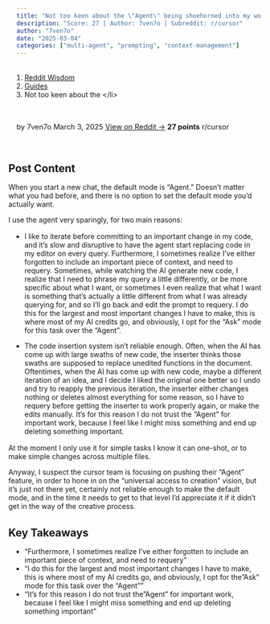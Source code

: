 ```yaml
---
title: "Not too keen about the \"Agent\" being shoehorned into my workflow"
description: "Score: 27 | Author: 7ven7o | Subreddit: r/cursor"
author: "7ven7o"
date: "2025-03-04"
categories: ["multi-agent", "prompting", "context-management"]
---
```


<nav aria-label="breadcrumb">
  <ol class="breadcrumb">
    <li class="breadcrumb-item"><a href="../../../index.html">Reddit Wisdom</a></li>
    <li class="breadcrumb-item"><a href="../../index.html">Guides</a></li>
    <li class="breadcrumb-item active" aria-current="page">Not too keen about the \</li>
  </ol>
</nav>

<div class="post-meta">
  <span class="author">by 7ven7o</span>
  <span class="date">March 3, 2025</span>
  <span class="reddit-link"><a href="https://reddit.com/r/cursor/comments/1j2m1bo/not_too_keen_about_the_agent_being_shoehorned/" target="_blank">View on Reddit →</a></span>
  <span class="score">27 points</span>
  <span class="subreddit">r/cursor</span>
</div>


## Post Content

When you start a new chat, the default mode is "Agent." Doesn't matter what you had before, and there is no option to set the default mode you'd actually want.

I use the agent very sparingly, for two main reasons:

- I like to iterate before committing to an important change in my code, and it's slow and disruptive to have the agent start replacing code in my editor on every query. Furthermore, I sometimes realize I've either forgotten to include an important piece of context, and need to requery. Sometimes, while watching the AI generate new code, I realize that I need to phrase my query a little differently, or be more specific about what I want, or sometimes I even realize that what I want is something that's actually a little different from what I was already querying for, and so I'll go back and edit the prompt to requery. I do this for the largest and most important changes I have to make, this is where most of my AI credits go, and obviously, I opt for the "Ask" mode for this task over the "Agent".

- The code insertion system isn't reliable enough. Often, when the AI has come up with large swaths of new code, the inserter thinks those swaths are supposed to replace unedited functions in the document. Oftentimes, when the AI has come up with new code, maybe a different iteration of an idea, and I decide I liked the original one better so I undo and try to reapply the previous iteration, the inserter either changes nothing or deletes almost everything for some reason, so I have to requery before getting the inserter to work properly again, or make the edits manually. It's for this reason I do not trust the "Agent" for important work, because I feel like I might miss something and end up deleting something important.

At the moment I only use it for simple tasks I know it can one-shot, or to make simple changes across multiple files.

Anyway, I suspect the cursor team is focusing on pushing their "Agent" feature, in order to hone in on the "universal access to creation" vision, but it's just not there yet, certainly not reliable enough to make the default mode, and in the time it needs to get to that level I'd appreciate it if it didn't get in the way of the creative process.

## Key Takeaways

- "Furthermore, I sometimes realize I've either forgotten to include an important piece of context, and need to requery"
- "I do this for the largest and most important changes I have to make, this is where most of my AI credits go, and obviously, I opt for the "Ask" mode for this task over the "Agent""
- "It's for this reason I do not trust the "Agent" for important work, because I feel like I might miss something and end up deleting something important"

<style>
.post-meta {
  display: flex;
  gap: 1.5rem;
  flex-wrap: wrap;
  margin: 1rem 0 2rem 0;
  padding: 1rem;
  background: var(--bs-light);
  border-radius: 0.5rem;
  font-size: 0.9rem;
}

.post-meta span {
  color: var(--bs-secondary);
}

.post-meta .score {
  color: var(--bs-success);
  font-weight: bold;
}

.post-actions {
  display: flex;
  gap: 1rem;
  margin: 2rem 0;
}

.post-content {
  line-height: 1.8;
  font-size: 1.1rem;
}

h2, h3, h4 {
  margin-top: 2rem;
  margin-bottom: 1rem;
}

ul, ol {
  margin: 1rem 0;
  padding-left: 2rem;
}

blockquote {
  border-left: 4px solid var(--bs-primary);
  padding-left: 1rem;
  margin: 1.5rem 0;
  font-style: italic;
}

code {
  background: var(--bs-light);
  padding: 0.2rem 0.4rem;
  border-radius: 0.25rem;
}

pre {
  background: var(--bs-light);
  padding: 1rem;
  border-radius: 0.5rem;
  overflow-x: auto;
}
</style>